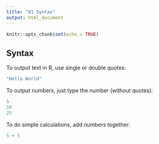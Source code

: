 ```yaml
---
title: "01 Syntax"
output: html_document
---
```


```r
knitr::opts_chunk$set(echo = TRUE)
```

## Syntax

To output text in R, use single or double quotes:

```r
"Hello World"
```

To output numbers, just type the number (without quotes):

```r
5
10
25
```

To do simple calculations, add numbers together:

```r
5 + 5
```
